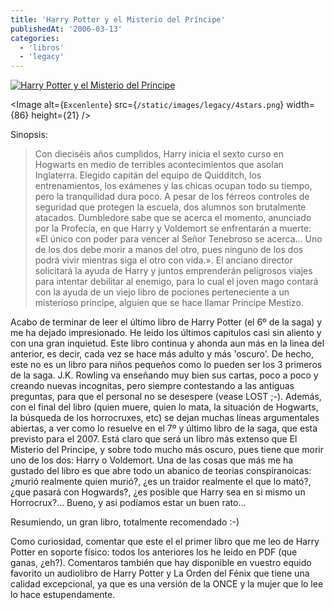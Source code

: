 ```yaml
---
title: 'Harry Potter y el Misterio del Príncipe'
publishedAt: '2006-03-13'
categories:
  - 'libros'
  - 'legacy'
---
```


[![Harry Potter y el Misterio del Príncipe](http://www.elmisteriodelprincipe.com/elprincipemestizo_archivos/empportada.jpg)](http://www.casadellibro.com/fichas/fichabiblio/0,1094,2900001094872,00.html?codigo=2900001094872&titulo=HARRY+POTTER+Y+EL+MISTERIO+DEL+PRINCIPE)

\<Image
alt={`Excenlente`}
src={`/static/images/legacy/4stars.png`}
width={86}
height={21}
/>

Sinopsis:

> Con dieciséis años cumplidos, Harry inicia el sexto curso en Hogwarts en medio de terribles acontecimientos que asolan Inglaterra. Elegido capitán del equipo de Quidditch, los entrenamientos, los exámenes y las chicas ocupan todo su tiempo, pero la tranquilidad dura poco. A pesar de los férreos controles de seguridad que protegen la escuela, dos alumnos son brutalmente atacados. Dumbledore sabe que se acerca el momento, anunciado por la Profecía, en que Harry y Voldemort se enfrentarán a muerte: «El único con poder para vencer al Señor Tenebroso se acerca... Uno de los dos debe morir a manos del otro, pues ninguno de los dos podrá vivir mientras siga el otro con vida.». El anciano director solicitará la ayuda de Harry y juntos emprenderán peligrosos viajes para intentar debilitar al enemigo, para lo cual el joven mago contará con la ayuda de un viejo libro de pociones perteneciente a un misterioso príncipe, alguien que se hace llamar Príncipe Mestizo.

Acabo de terminar de leer el último libro de Harry Potter (el 6º de la saga) y me ha dejado impresionado. He leido los últimos capitulos casi sin aliento y con una gran inquietud. Este libro continua y ahonda aun más en la linea del anterior, es decir, cada vez se hace más adulto y más 'oscuro'. De hecho, este no es un libro para niños pequeños como lo pueden ser los 3 primeros de la saga. J.K. Rowling va enseñando muy bien sus cartas, poco a poco y creando nuevas incognitas, pero siempre contestando a las antiguas preguntas, para que el personal no se desespere (vease LOST ;-). Además, con el final del libro (quien muere, quien lo mata, la situación de Hogwarts, la búsqueda de los horrocruxes, etc) se dejan muchas líneas argumentales abiertas, a ver como lo resuelve en el 7º y último libro de la saga, que esta previsto para el 2007. Está claro que será un libro más extenso que El Misterio del Principe, y sobre todo mucho más oscuro, pues tiene que morir uno de los dos: Harry o Voldemort. Una de las cosas que más me ha gustado del libro es que abre todo un abanico de teorias conspiranoicas: ¿murió realmente quien murió?, ¿es un traidor realmente el que lo mató?, ¿que pasará con Hogwards?, ¿es posible que Harry sea en si mismo un Horrocrux?... Bueno, y asi podíamos estar un buen rato...

Resumiendo, un gran libro, totalmente recomendado :-)

Como curiosidad, comentar que este el el primer libro que me leo de Harry Potter en soporte físico: todos los anteriores los he leido en PDF (que ganas, ¿eh?). Comentaros también que hay disponible en vuestro equido favorito un audiolibro de Harry Potter y La Orden del Fénix que tiene una calidad excepcional, ya que es una versión de la ONCE y la mujer que lo lee lo hace estupendamente.
